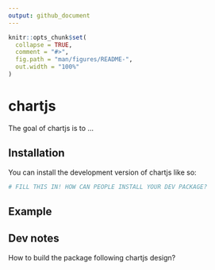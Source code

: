 ```yaml
---
output: github_document
---
```


<!-- README.md is generated from README.Rmd. Please edit that file -->

```r
knitr::opts_chunk$set(
  collapse = TRUE,
  comment = "#>",
  fig.path = "man/figures/README-",
  out.width = "100%"
)
```

# chartjs

<!-- badges: start -->
<!-- badges: end -->

The goal of chartjs is to ...

## Installation

You can install the development version of chartjs like so:

``` r
# FILL THIS IN! HOW CAN PEOPLE INSTALL YOUR DEV PACKAGE?
```

## Example

## Dev notes

How to build the package following chartjs design?
